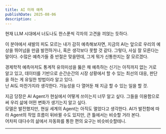 ```yaml
---
title: AI 미래 예측
publishDate: 2025-08-06
description: .
---
```


현재 LLM 시대에서 너도나도 한스푼씩 각자의 고견을 끼얹는 듯하다.

이 분야에서 새발의 피도 모르는 내가 감히 예측해보자면, 지금의 AI는 앞으로 우리의 예상을 뛰어넘을 만큼 발전하거나, 혹은 생각보다 못할 것 같다.
그렇다, 사실 잘 모른다는 말이다. 수많은 예측가들 중 반절은 맞을텐데, 그게 뭐가 신통한지는 잘 모르겠다.

경제학적 예측마저도 통계적 유의미성을 뚫은 채 예측하는 신기는 아직까지 없는 거로 알고 있고, 데이터를 기반으로 순간순간의 시장 상황에서 할 수 있는 최선의 대응, 판단을 하는 게 유일한 방법이라 알고 있다.  
난 AI도 마찬가지라 생각한다. 가능성을 다 열어둔 채 지금 할 수 있는 일을 할 것.

지금 당장은 AI Agent가 현실에서 어떻게 쓰이는지 너무 알고 싶다. 그들을 이용함으로써 우리 삶에 어떤 변화가 생기는지 알고 싶다.  
모델은 발전했지만, 현실 세계의 Agent는 아직도 멀었다고 생각한다. AI가 발전함에 따라 Agent의 작업 흐름이 뒤바뀔 수도 있지만, 큰 틀에서는 비슷할 거라 본다.  
어차피 대다수의 삶에서 자동화를 통한 편의 요구는 비슷비슷할테니.

---
